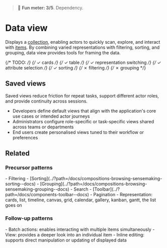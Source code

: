 
<Meta of={DataViewStories} />

> 🙂 **Fun meter: 3/5**. Dependency.

# Data view

Displays a [collection](../?path=/docs/concepts-collection--docs), enabling actors to quickly scan, explore, and interact with [items](../?path=/docs/concepts-item--docs).
By combining varied representations with filtering, sorting, and grouping, data view provides tools for framing the data.

<Story of={DataViewStories.DataView} />

{/* TODO: */}
{/* ✓ cards */}
{/* ✓ table */}
{/* ✓ representation switching */}
{/* ✓ attribute selection */}
{/* ✓ sorting */}
{/* ✗ filtering */}
{/* ✗ grouping */}

## Saved views

Saved views reduce friction for repeat tasks, support different actor roles, and provide continuity across sessions.

- Developers define default views that align with the application's core use cases or intended actor journeys
- Administrators configure role-specific or task-specific views shared across teams or departments
- End users create personalised views tuned to their workflow or preferences

## Related
### Precursor patterns
<div>
- Filtering
- [Sorting](../?path=/docs/compositions-browsing-sensemaking-sorting--docs)
- [Grouping](../?path=/docs/compositions-browsing-sensemaking-grouping--docs)
- Search
- [Toolbar](../?path=/docs/components-toolbar--docs)
- Pagination
- Representation: cards, list, timeline, canvas, grid, calendar, gallery, kanban, gantt, the list goes on
</div>

### Follow-up patterns
<div>
- Batch actions: enables interacting with multiple items simultaneously
- View: provides a deeper look into an individual item
- Inline editing: supports direct manipulation or updating of displayed data
</div>